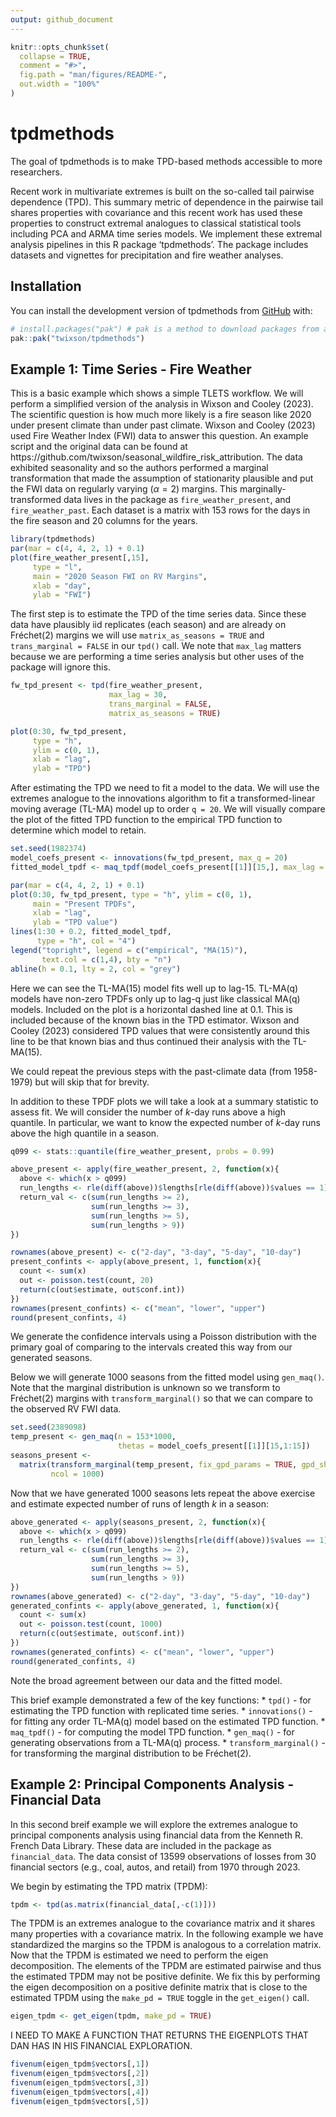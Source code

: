 ```yaml
---
output: github_document
---
```


<!-- README.md is generated from README.Rmd. Please edit that file -->

```r
knitr::opts_chunk$set(
  collapse = TRUE,
  comment = "#>",
  fig.path = "man/figures/README-",
  out.width = "100%"
)
```

# tpdmethods

<!-- badges: start -->
<!-- badges: end -->

The goal of tpdmethods is to make TPD-based methods accessible to more researchers. 

Recent work in multivariate extremes is built on the so-called tail pairwise 
dependence (TPD). This summary metric of dependence in the pairwise tail shares 
properties with covariance and this recent work has used these properties to 
construct extremal analogues to classical statistical tools including PCA and 
ARMA time series models. We implement these extremal analysis pipelines in this 
R package 'tpdmethods'. The package includes datasets and vignettes for 
precipitation and fire weather analyses. 

## Installation

You can install the development version of tpdmethods from [GitHub](https://github.com/) with:

``` r
# install.packages("pak") # pak is a method to download packages from a variety of sources.
pak::pak("twixson/tpdmethods")
```

## Example 1: Time Series - Fire Weather

This is a basic example which shows a simple TLETS workflow. We will perform a 
simplified version of the analysis in Wixson and Cooley (2023). The scientific 
question is how much more likely is a fire season like 2020 under present 
climate than under past climate. Wixson and Cooley (2023) used Fire Weather Index
(FWI) data to answer this question. An example script and the original data can
be found at https://github.com/twixson/seasonal_wildfire_risk_attribution. The 
data exhibited seasonality and so the authors performed a marginal transformation
that made the assumption of stationarity plausible and put the FWI data on 
regularly varying ($\alpha = 2$) margins. This marginally-transformed data lives in 
the package as `fire_weather_present`, and `fire_weather_past`. Each dataset is 
a matrix with 153 rows for the days in the fire season and 20 columns for the 
years.


```r
library(tpdmethods)
par(mar = c(4, 4, 2, 1) + 0.1)
plot(fire_weather_present[,15], 
     type = "l",
     main = "2020 Season FWI on RV Margins", 
     xlab = "day", 
     ylab = "FWI")
```

The first step is to estimate the TPD of the time series data. Since 
these data have plausibly iid replicates (each season) and are already on 
Fréchet($2$) margins we will use `matrix_as_seasons = TRUE` and 
`trans_marginal = FALSE` in our `tpd()` call. We note that `max_lag` matters 
because we are performing a time series analysis but other uses of the package
will ignore this. 

```r
fw_tpd_present <- tpd(fire_weather_present, 
                      max_lag = 30, 
                      trans_marginal = FALSE, 
                      matrix_as_seasons = TRUE)

plot(0:30, fw_tpd_present, 
     type = "h", 
     ylim = c(0, 1), 
     xlab = "lag", 
     ylab = "TPD")
```

After estimating the TPD we need to fit a model to the data. We will use the 
extremes analogue to the innovations algorithm to fit a transformed-linear 
moving average (TL-MA) model up to order `q = 20`. We will visually compare the 
plot of the fitted TPD function to the empirical TPD function to determine which
model to retain. 

```r
set.seed(1982374)
model_coefs_present <- innovations(fw_tpd_present, max_q = 20)
fitted_model_tpdf <- maq_tpdf(model_coefs_present[[1]][15,], max_lag = 30)

par(mar = c(4, 4, 2, 1) + 0.1)
plot(0:30, fw_tpd_present, type = "h", ylim = c(0, 1), 
     main = "Present TPDFs", 
     xlab = "lag", 
     ylab = "TPD value")
lines(1:30 + 0.2, fitted_model_tpdf, 
      type = "h", col = "4")
legend("topright", legend = c("empirical", "MA(15)"), 
       text.col = c(1,4), bty = "n")
abline(h = 0.1, lty = 2, col = "grey")
```

Here we can see the TL-MA(15) model fits well up to lag-15. TL-MA(q) models have
non-zero TPDFs only up to lag-q just like classical MA(q) models. Included on 
the plot is a horizontal dashed line at 0.1. This is included because of the 
known bias in the TPD estimator. Wixson and Cooley (2023) considered TPD values 
that were consistently around this line to be that known bias and thus 
continued their analysis with the TL-MA(15). 

We could repeat the previous steps with the past-climate data (from 1958-1979) 
but will skip that for brevity. 

In addition to these TPDF plots we will take a look at a summary statistic to 
assess fit. We will consider the number of $k$-day runs above a high  
quantile. In particular, we want to know the expected number of $k$-day
runs above the high quantile in a season. 

```r
q099 <- stats::quantile(fire_weather_present, probs = 0.99)

above_present <- apply(fire_weather_present, 2, function(x){
  above <- which(x > q099)
  run_lengths <- rle(diff(above))$lengths[rle(diff(above))$values == 1] + 1
  return_val <- c(sum(run_lengths >= 2),
                  sum(run_lengths >= 3), 
                  sum(run_lengths >= 5),
                  sum(run_lengths > 9))
})

rownames(above_present) <- c("2-day", "3-day", "5-day", "10-day")
present_confints <- apply(above_present, 1, function(x){
  count <- sum(x)
  out <- poisson.test(count, 20)
  return(c(out$estimate, out$conf.int))
})
rownames(present_confints) <- c("mean", "lower", "upper")
round(present_confints, 4)
```

We generate the confidence intervals using a Poisson distribution with the 
primary goal of comparing to the intervals created this way from our generated
seasons.

Below we will generate 1000 seasons from the fitted model using `gen_maq()`. 
Note that the marginal distribution is unknown so we transform to Fréchet($2$) 
margins with `transform_marginal()` so that we can compare to the observed 
RV FWI data. 

```r
set.seed(2389098)
temp_present <- gen_maq(n = 153*1000, 
                        thetas = model_coefs_present[[1]][15,1:15])
seasons_present <- 
  matrix(transform_marginal(temp_present, fix_gpd_params = TRUE, gpd_shape = 0.5), 
         ncol = 1000)
```

Now that we have generated 1000 seasons lets repeat the above exercise and 
estimate expected number of runs of length $k$ in a season: 

```r
above_generated <- apply(seasons_present, 2, function(x){
  above <- which(x > q099)
  run_lengths <- rle(diff(above))$lengths[rle(diff(above))$values == 1] + 1
  return_val <- c(sum(run_lengths >= 2),
                  sum(run_lengths >= 3), 
                  sum(run_lengths >= 5),
                  sum(run_lengths > 9))
})
rownames(above_generated) <- c("2-day", "3-day", "5-day", "10-day")
generated_confints <- apply(above_generated, 1, function(x){
  count <- sum(x)
  out <- poisson.test(count, 1000)
  return(c(out$estimate, out$conf.int))
})
rownames(generated_confints) <- c("mean", "lower", "upper")
round(generated_confints, 4)

```
Note the broad agreement between our data and the fitted model. 

This brief example demonstrated a few of the key functions: 
* `tpd()` - for estimating the TPD function with replicated time series.
* `innovations()` - for fitting any order TL-MA(q) model based on the estimated
  TPD function.
* `maq_tpdf()` - for computing the model TPD function. 
* `gen_maq()` - for generating observations from a TL-MA(q) process. 
* `transform_marginal()` - for transforming the marginal distribution to be 
    Fréchet($2$). 


## Example 2: Principal Components Analysis - Financial Data

In this second breif example we will explore the extremes analogue to principal
components analysis using financial data from the Kenneth R. French Data Library.
These data are included in the package as `financial_data`. The data consist of
13599 observations of losses from 30 financial sectors (e.g., coal, autos, and 
retail) from 1970 through 2023. 

We begin by estimating the TPD matrix (TPDM): 

```r
tpdm <- tpd(as.matrix(financial_data[,-c(1)]))
```

The TPDM is an extremes analogue to the covariance matrix and it shares many 
properties with a covariance matrix. In the following example we have 
standardized the margins so the TPDM is analogous to a correlation matrix. 
Now that the TPDM is estimated we need to perform the eigen decomposition. 
The elements of the TPDM are estimated pairwise and thus the estimated TPDM may
not be positive definite. We fix this by performing the eigen decomposition on 
a positive definite matrix that is close to the estimated TPDM using the 
`make_pd = TRUE` toggle in the `get_eigen()` call. 

```r
eigen_tpdm <- get_eigen(tpdm, make_pd = TRUE)
```

I NEED TO MAKE A FUNCTION THAT RETURNS THE EIGENPLOTS THAT DAN HAS IN HIS FINANCIAL EXPLORATION. 

```r
fivenum(eigen_tpdm$vectors[,1])
fivenum(eigen_tpdm$vectors[,2])
fivenum(eigen_tpdm$vectors[,3])
fivenum(eigen_tpdm$vectors[,4])
fivenum(eigen_tpdm$vectors[,5])
```

